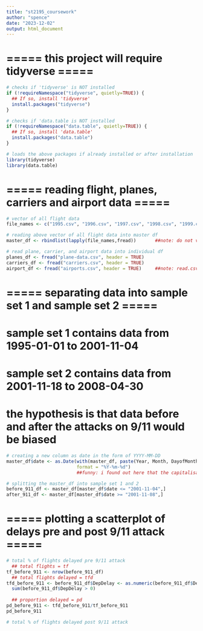 ---
title: "st2195_coursework"
author: "spence"
date: "2023-12-02"
output: html_document
---


# ===== this project will require tidyverse ===== 
```{r}
# checks if 'tidyverse' is NOT installed
if (!requireNamespace("tidyverse", quietly=TRUE)) {
  ## If so, install 'tidyverse' 
  install.packages("tidyverse")
}

# checks if 'data.table is NOT installed
if (!requireNamespace("data.table", quietly=TRUE)) {
  ## If so, install 'data.table' 
  install.packages("data.table")
}

# loads the above packages if already installed or after installation
library(tidyverse)
library(data.table)
```


# ===== reading flight, planes, carriers and airport data ===== 
```{r}
# vector of all flight data
file_names <- c("1995.csv", "1996.csv", "1997.csv", "1998.csv", "1999.csv", "2000.csv", "2001.csv", "2002.csv", "2003.csv", "2004.csv", "2005.csv", "2006.csv", "2007.csv", "2008.csv")

# reading above vector of all flight data into master df
master_df <- rbindlist(lapply(file_names,fread))       ##note: do not view this in r lol.....

# read plane, carrier, and airport data into individual df
planes_df <- fread("plane-data.csv", header = TRUE)
carriers_df <- fread("carriers.csv", header = TRUE)
airport_df <- fread("airports.csv", header = TRUE)     ##note: read.csv worked the first time. try fread next time see if its any faster :)
```


# ===== separating data into sample set 1 and sample set 2 =====
# sample set 1 contains data from 1995-01-01 to 2001-11-04
# sample set 2 contains data from 2001-11-18 to 2008-04-30
# the hypothesis is that data before and after the attacks on 9/11 would be biased
```{r}
# creating a new column as date in the form of YYYY-MM-DD
master_df$date <- as.Date(with(master_df, paste(Year, Month, DayofMonth, sep = "-")), 
                          format = "%Y-%m-%d") 
                          ##funny: i found out here that the capitalisation matters after 20 minutes of trial & error

# splitting the master_df into sample set 1 and 2
before_911_df <- master_df[master_df$date <= "2001-11-04",]
after_911_df <- master_df[master_df$date >= "2001-11-08",]
```


# ===== plotting a scatterplot of delays pre and post 9/11 attack =====
```{r}
# total % of flights delayed pre 9/11 attack
  ## total flights = tf
tf_before_911 <- nrow(before_911_df)
  ## total flights delayed = tfd
tfd_before_911 <- before_911_df$DepDelay <- as.numeric(before_911_df$DepDelay) %>%
  sum(before_911_df$DepDelay > 0)
  
  ## proportion delayed = pd
pd_before_911 <- tfd_before_911/tf_before_911
pd_before_911

# total % of flights delayed post 9/11 attack
```